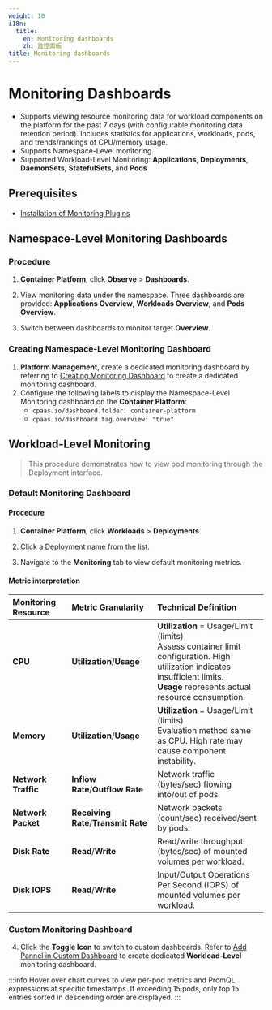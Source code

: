 ```yaml
---
weight: 10
i18n:
  title:
    en: Monitoring dashboards
    zh: 监控面板
title: Monitoring dashboards
---
```


# Monitoring Dashboards

- Supports viewing resource monitoring data for workload components on the platform for the past 7 days (with configurable monitoring data retention period). Includes statistics for applications, workloads, pods, and trends/rankings of CPU/memory usage. 
- Supports Namespace-Level monitoring.
- Supported Workload-Level Monitoring: **Applications**, **Deployments**, **DaemonSets**, **StatefulSets**, and **Pods**

## Prerequisites
- [Installation of Monitoring Plugins](../../observability/monitor/install_monitor.mdx)

## Namespace-Level Monitoring Dashboards

### Procedure

1. **Container Platform**, click **Observe** > **Dashboards**.

2. View monitoring data under the namespace. Three dashboards are provided: **Applications Overview**, **Workloads Overview**, and **Pods Overview**.

3. Switch between dashboards to monitor target **Overview**. 

### Creating Namespace-Level Monitoring Dashboard

1. **Platform Management**, create a dedicated monitoring dashboard by referring to [Creating Monitoring Dashboard](../../observability/monitor/functions/manage_dashboard.mdx#｛#create_dashboard｝) to create a dedicated monitoring dashboard.
2. Configure the following labels to display the Namespace-Level Monitoring dashboard on the **Container Platform**:
   - `cpaas.io/dashboard.folder: container-platform`
   - `cpaas.io/dashboard.tag.overview: "true"`

## Workload-Level Monitoring 
> This procedure demonstrates how to view pod monitoring through the Deployment interface.

### Default Monitoring Dashboard
#### Procedure

1. **Container Platform**, click **Workloads** > **Deployments**.

2. Click a Deployment name from the list.

3. Navigate to the **Monitoring** tab to view default monitoring metrics.

#### Metric interpretation

| **Monitoring Resource** | **Metric Granularity** | **Technical Definition** |
| :---------------------- | :-------------------- | :------------------------- |
| **CPU**             | **Utilization**/**Usage** | **Utilization** = Usage/Limit (limits)<br/>Assess container limit configuration. High utilization indicates insufficient limits.<br/>**Usage** represents actual resource consumption.|
| **Memory**          | **Utilization**/**Usage** | **Utilization** = Usage/Limit (limits)<br />Evaluation method same as CPU. High rate may cause component instability.|
| **Network Traffic** | **Inflow Rate**/**Outflow Rate** | Network traffic (bytes/sec) flowing into/out of pods.   |
| **Network Packet** | **Receiving Rate**/**Transmit Rate** | Network packets (count/sec) received/sent by pods.   |
| **Disk Rate**      | **Read**/**Write** | Read/write throughput (bytes/sec) of mounted volumes per workload.          |
| **Disk IOPS**      | **Read**/**Write** | Input/Output Operations Per Second (IOPS) of mounted volumes per workload.  |

### Custom Monitoring Dashboard
4. Click the **Toggle Icon** to switch to custom dashboards. Refer to [Add Pannel in Custom Dashboard](../../observability/monitor/functions/manage_dashboard.mdx) to create dedicated **Workload-Level** monitoring dashboard.

:::info
Hover over chart curves to view per-pod metrics and PromQL expressions at specific timestamps. If exceeding 15 pods, only top 15 entries sorted in descending order are displayed. 
:::